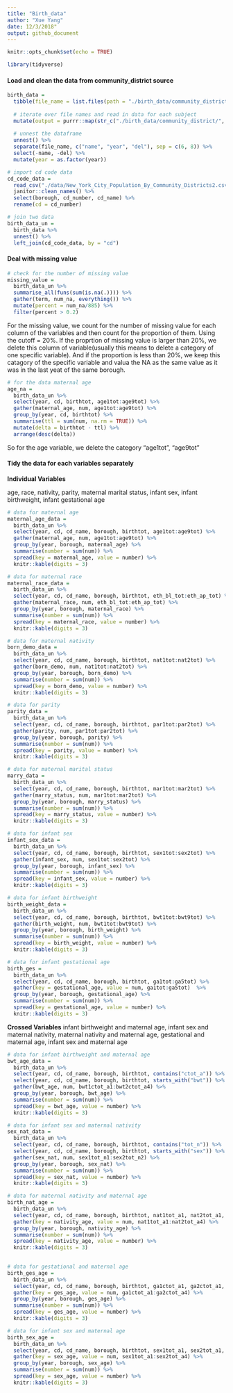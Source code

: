 ```yaml
---
title: "Birth_data"
author: "Xue Yang"
date: 12/3/2018"
output: github_document
---
```


```r
knitr::opts_chunk$set(echo = TRUE)

library(tidyverse)
```

#### Load and clean the data from community_district source

```r
birth_data = 
  tibble(file_name = list.files(path = "./birth_data/community_district")) %>% 
  
  # iterate over file names and read in data for each subject
  mutate(output = purrr::map(str_c("./birth_data/community_district/", file_name), haven::read_sas)) %>%
  
  # unnest the dataframe
  unnest() %>% 
  separate(file_name, c("name", "year", "del"), sep = c(6, 8)) %>% 
  select(-name, -del) %>%
  mutate(year = as.factor(year))

# import cd code data
cd_code_data = 
  read_csv("./data/New_York_City_Population_By_Community_Districts2.csv") %>%
  janitor::clean_names() %>%
  select(borough, cd_number, cd_name) %>% 
  rename(cd = cd_number)

# join two data
birth_data_un = 
  birth_data %>% 
  unnest() %>% 
  left_join(cd_code_data, by = "cd") 
```

#### Deal with missing value

```r
# check for the number of missing value
missing_value = 
  birth_data_un %>% 
  summarise_all(funs(sum(is.na(.)))) %>% 
  gather(term, num_na, everything()) %>% 
  mutate(percent = num_na/885) %>% 
  filter(percent > 0.2)
```


For the missing value, we count for the number of missing value for each column of the variables and then count for the proportion of them. Using the cutoff = 20%. If the proprtion of missing value is larger than 20%, we delete this column of variable(usually this means to delete a category of one specific variable). And if the proportion is less than 20%, we keep this catagory of the specific variable and valua the NA as the same value as it was in the last yeat of the same borough.


```r
# for the data maternal age
age_na = 
  birth_data_un %>% 
  select(year, cd, birthtot, age1tot:age9tot) %>%
  gather(maternal_age, num, age1tot:age9tot) %>% 
  group_by(year, cd, birthtot) %>% 
  summarise(ttl = sum(num, na.rm = TRUE)) %>% 
  mutate(delta = birthtot - ttl) %>% 
  arrange(desc(delta))
```
So for the age variable, we delete the category "age1tot", "age9tot"


#### Tidy the data for each variables separately



**Individual Variables**

age, race, nativity, parity, maternal marital status, infant sex, infant birthweight, infant gestational age

```r
# data for maternal age
maternal_age_data = 
  birth_data_un %>% 
  select(year, cd, cd_name, borough, birthtot, age1tot:age9tot) %>%
  gather(maternal_age, num, age1tot:age9tot) %>% 
  group_by(year, borough, maternal_age) %>% 
  summarise(number = sum(num)) %>% 
  spread(key = maternal_age, value = number) %>% 
  knitr::kable(digits = 3)
```

  
```r
# data for maternal race
maternal_race_data = 
  birth_data_un %>% 
  select(year, cd, cd_name, borough, birthtot, eth_bl_tot:eth_ap_tot) %>%
  gather(maternal_race, num, eth_bl_tot:eth_ap_tot) %>% 
  group_by(year, borough, maternal_race) %>% 
  summarise(number = sum(num)) %>% 
  spread(key = maternal_race, value = number) %>% 
  knitr::kable(digits = 3)
```

```r
# data for maternal nativity
born_demo_data = 
  birth_data_un %>% 
  select(year, cd, cd_name, borough, birthtot, nat1tot:nat2tot) %>%
  gather(born_demo, num, nat1tot:nat2tot) %>% 
  group_by(year, borough, born_demo) %>% 
  summarise(number = sum(num)) %>% 
  spread(key = born_demo, value = number) %>% 
  knitr::kable(digits = 3)
```


```r
# data for parity
parity_data = 
  birth_data_un %>% 
  select(year, cd, cd_name, borough, birthtot, par1tot:par2tot) %>%
  gather(parity, num, par1tot:par2tot) %>% 
  group_by(year, borough, parity) %>% 
  summarise(number = sum(num)) %>% 
  spread(key = parity, value = number) %>% 
  knitr::kable(digits = 3)
``` 


```r
# data for maternal marital status 
marry_data = 
  birth_data_un %>% 
  select(year, cd, cd_name, borough, birthtot, mar1tot:mar2tot) %>%
  gather(marry_status, num, mar1tot:mar2tot) %>% 
  group_by(year, borough, marry_status) %>% 
  summarise(number = sum(num)) %>% 
  spread(key = marry_status, value = number) %>% 
  knitr::kable(digits = 3)
```


```r
# data for infant sex
infant_sex_data = 
  birth_data_un %>% 
  select(year, cd, cd_name, borough, birthtot, sex1tot:sex2tot) %>%
  gather(infant_sex, num, sex1tot:sex2tot) %>% 
  group_by(year, borough, infant_sex) %>% 
  summarise(number = sum(num)) %>% 
  spread(key = infant_sex, value = number) %>% 
  knitr::kable(digits = 3)
```

```r
# data for infant birthweight
birth_weight_data =  
  birth_data_un %>% 
  select(year, cd, cd_name, borough, birthtot, bwt1tot:bwt9tot) %>%
  gather(birth_weight, num, bwt1tot:bwt9tot) %>% 
  group_by(year, borough, birth_weight) %>% 
  summarise(number = sum(num)) %>% 
  spread(key = birth_weight, value = number) %>% 
  knitr::kable(digits = 3)
```

```r
# data for infant gestational age
birth_ges = 
  birth_data_un %>% 
  select(year, cd, cd_name, borough, birthtot, ga1tot:ga5tot) %>% 
  gather(key = gestational_age, value = num, ga1tot:ga5tot)  %>% 
  group_by(year, borough, gestational_age) %>% 
  summarise(number = sum(num)) %>% 
  spread(key = gestational_age, value = number) %>% 
  knitr::kable(digits = 3)
```








**Crossed Variables**
infant birthweight and maternal age, infant sex and maternal nativity, maternal nativity and maternal age, gestational and maternal age, infant sex and maternal age

```r
# data for infant birthweight and maternal age
bwt_age_data =  
  birth_data_un %>%
  select(year, cd, cd_name, borough, birthtot, contains("ctot_a")) %>%
  select(year, cd, cd_name, borough, birthtot, starts_with("bwt")) %>% 
  gather(bwt_age, num, bwt1ctot_a1:bwt2ctot_a4) %>% 
  group_by(year, borough, bwt_age) %>% 
  summarise(number = sum(num)) %>% 
  spread(key = bwt_age, value = number) %>% 
  knitr::kable(digits = 3)
```



```r
# data for infant sex and maternal nativity
sex_nat_data =  
  birth_data_un %>%
  select(year, cd, cd_name, borough, birthtot, contains("tot_n")) %>%
  select(year, cd, cd_name, borough, birthtot, starts_with("sex")) %>% 
  gather(sex_nat, num, sex1tot_n1:sex2tot_n2) %>% 
  group_by(year, borough, sex_nat) %>% 
  summarise(number = sum(num)) %>% 
  spread(key = sex_nat, value = number) %>% 
  knitr::kable(digits = 3)
```


```r
# data for maternal nativity and maternal age
birth_nat_age = 
  birth_data_un %>% 
  select(year, cd, cd_name, borough, birthtot, nat1tot_a1, nat2tot_a1, nat1tot_a2, nat2tot_a2, nat1tot_a3, nat2tot_a3, nat1tot_a4, nat2tot_a4) %>% 
  gather(key = nativity_age, value = num, nat1tot_a1:nat2tot_a4) %>% 
  group_by(year, borough, nativity_age) %>% 
  summarise(number = sum(num)) %>% 
  spread(key = nativity_age, value = number) %>% 
  knitr::kable(digits = 3)
  
```

```r
# data for gestational and maternal age
birth_ges_age = 
  birth_data_un %>% 
  select(year, cd, cd_name, borough, birthtot, ga1ctot_a1, ga2ctot_a1, ga1ctot_a2, ga2ctot_a2, ga1ctot_a3, ga2ctot_a3, ga1ctot_a4, ga2ctot_a4) %>% 
  gather(key = ges_age, value = num, ga1ctot_a1:ga2ctot_a4) %>% 
  group_by(year, borough, ges_age) %>% 
  summarise(number = sum(num)) %>% 
  spread(key = ges_age, value = number) %>% 
  knitr::kable(digits = 3)
```

```r
# data for infant sex and maternal age
birth_sex_age = 
  birth_data_un %>% 
  select(year, cd, cd_name, borough, birthtot, sex1tot_a1, sex2tot_a1, sex1tot_a2, sex2tot_a2, sex1tot_a3, sex2tot_a3, sex1tot_a4, sex2tot_a4) %>% 
  gather(key = sex_age, value = num, sex1tot_a1:sex2tot_a4) %>% 
  group_by(year, borough, sex_age) %>% 
  summarise(number = sum(num)) %>% 
  spread(key = sex_age, value = number) %>% 
  knitr::kable(digits = 3)
```



